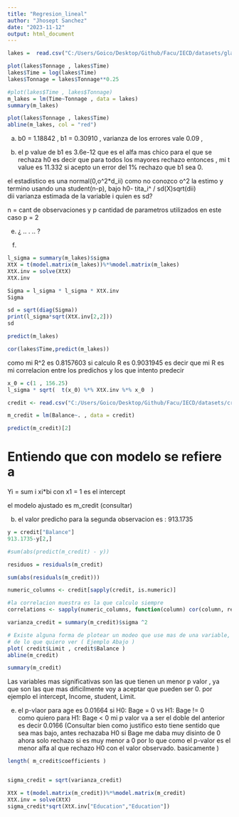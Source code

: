 ---
title: "Regresion_lineal"
author: "Jhosept Sanchez"
date: "2023-11-12"
output: html_document
---

```{r}
lakes =  read.csv("C:/Users/Goico/Desktop/Github/Facu/IECD/datasets/glakes.csv")

plot(lakes$Tonnage , lakes$Time)
lakes$Time = log(lakes$Time)
lakes$Tonnage = lakes$Tonnage**0.25
```


```{r}

#plot(lakes$Time , lakes$Tonnage)
m_lakes = lm(Time~Tonnage , data = lakes)
summary(m_lakes)
```

```{r}
plot(lakes$Tonnage , lakes$Time)
abline(m_lakes, col = "red")
```


a) b0 = 1.18842 , b1 = 0.30910 , varianza de los errores vale 0.09 , 

d) el p value de b1 es 3.6e-12 que es el alfa mas chico para el que se rechaza h0 es decir que para todos los mayores rechazo entonces , mi t value es 11.332
si acepto un error del 1% rechazo que b1 sea 0.

el estadistico es una normal(0,o^2*d_ii) como no conozco o^2 la estimo 
y termino usando una student(n-p), bajo h0- 
tita_i^ / sd(X)sqrt(dii)  
dii varianza estimada de la variable i 
quien es sd? 

n = cant de observaciones y p  cantidad de parametros utilizados en este caso p = 2 


e) ¿ .. . .. ? 

f) 

```{r}
l_sigma = summary(m_lakes)$sigma
XtX = t(model.matrix(m_lakes))%*%model.matrix(m_lakes)
XtX.inv = solve(XtX)
XtX.inv
```


```{r}
Sigma = l_sigma * l_sigma * XtX.inv
Sigma
```
```{r}
sd = sqrt(diag(Sigma))
print(l_sigma*sqrt(XtX.inv[2,2]))
sd
```
```{r}
predict(m_lakes)
```
```{r}
cor(lakes$Time,predict(m_lakes))
```
como mi R^2 es 0.8157603 si calculo R es 0.9031945 es decir que mi R es mi correlacion entre los predichos y los que intento 
predecir 

```{r}
x_0 = c(1 , 156.25)
l_sigma * sqrt(  t(x_0) %*% XtX.inv %*% x_0  )

```

```{r}
credit <- read.csv("C:/Users/Goico/Desktop/Github/Facu/IECD/datasets/credit.txt")

m_credit = lm(Balance~. , data = credit)

predict(m_credit)[2]
```
# Entiendo que con modelo se refiere a 
Yi = sum i xi*bi con x1 = 1 es el intercept 

el modelo ajustado es m_credit (consultar) 

b) el valor predicho para la segunda observacion es : 913.1735  


```{r}
y = credit["Balance"]
913.1735-y[2,] 

#sum(abs(predict(m_credit) - y))

residuos = residuals(m_credit)

sum(abs(residuals(m_credit)))

numeric_columns <- credit[sapply(credit, is.numeric)]

#la correlacion muestra es la que calculo siempre 
correlations <- sapply(numeric_columns, function(column) cor(column, residuos))# practicamente 0. 

varianza_credit = summary(m_credit)$sigma ^2 

# Existe alguna forma de plotear un modeo que use mas de una variable, puedo plotear para cada uno y tener como una foto 
# de lo que quiero ver ( Ejemplo Abajo ) 
plot( credit$Limit , credit$Balance )
abline(m_credit)

```

```{r}
summary(m_credit)

```
Las variables mas significativas son las que tienen un menor p valor , ya que son las que mas dificilmente voy a aceptar que pueden ser 0. 
por ejemplo el intercept, Income, student, Limit.

e) el p-vlaor para age es 0.01664 si H0: Bage = 0 vs H1: Bage != 0  
como quiero para H1: Bage < 0 mi p valor va a ser el doble del anterior es decir 0.0166 
(Consultar bien como justifico esto tiene sentido que sea mas bajo, antes rechazaba H0 si Bage me daba muy disinto de  0 
ahora solo rechazo si es muy menor a 0 por lo que como el p-valor es el menor alfa al que rechazo H0 con el valor observado.
basicamente )

```{r}
length( m_credit$coefficients )


sigma_credit = sqrt(varianza_credit)

XtX = t(model.matrix(m_credit))%*%model.matrix(m_credit)
XtX.inv = solve(XtX)
sigma_credit*sqrt(XtX.inv["Education","Education"])


```



